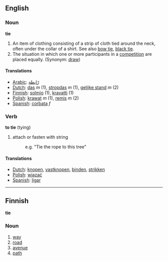 ==English==
=== Noun ===
'''tie'''

# An item of clothing consisting of a strip of cloth tied around the neck, often under the collar of a shirt. See also [[bow tie]], [[black tie]].
# The situation in which one or more participants in a [[competition]] are placed equally. (Synonym: [[draw]])

====Translations====
*[[Arabic]]: [[رّابطة]]
*[[Dutch]]: [[das]] ''m'' (1), [[stropdas]] ''m'' (1), [[gelijke stand]] ''m'' (2)
*[[Finnish]]: [[solmio]] (1), [[kravatti]] (1)
*[[Polish]]: [[krawat]] ''m'' (1), [[remis]] ''m'' (2)
*[[Spanish]]: [[corbata]] ''f''

=== Verb ===

'''to tie''' (tying)

#attach or fasten with string
#:e.g. "Tie the rope to this tree"

====Translations====
*[[Dutch]]: [[knopen]], [[vastknopen]], [[binden]], [[strikken]]
*[[Polish]]: [[wiązać]]
*[[Spanish]]: [[ligar]]

-------

==Finnish==
'''tie'''

===Noun===

# [[way]]
# [[road]]
# [[avenue]]
# [[path]]